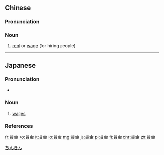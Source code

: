 {{also|赁金}}
==Chinese==
{{zh-forms|s=赁金}}

===Pronunciation===
{{zh-pron
|m=lìnjīn
|c=jam6 gam1
|cat=n
}}

===Noun===
{{zh-noun}}

# [[rent]] or [[wage]] (for hiring people)

----

==Japanese==
{{ja-kanjitab|ちん|きん|k2=ぎん|r=y}}

===Pronunciation===
* {{ja-pron|ちんぎん|y=o|acc=1|acc_ref=NHK}}

===Noun===
{{ja-noun|ちんぎん}}

# [[wages]]

===References===
<references/>

[[Category:Japanese nouns|ちんきん]]

[[fr:賃金]]
[[ko:賃金]]
[[it:賃金]]
[[lo:賃金]]
[[mg:賃金]]
[[ja:賃金]]
[[pl:賃金]]
[[fi:賃金]]
[[chr:賃金]]
[[zh:賃金]]